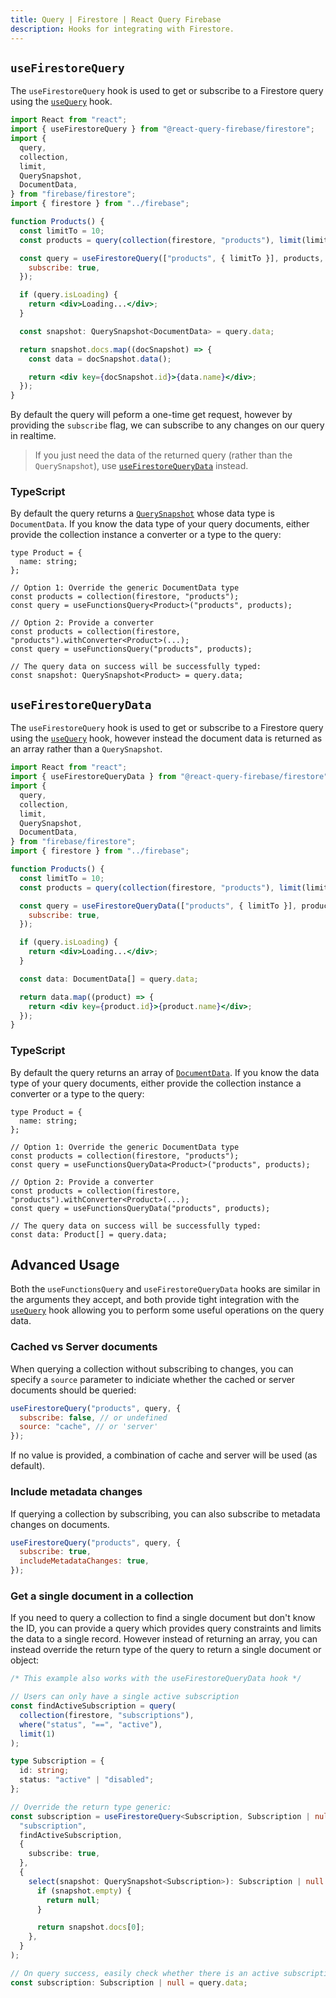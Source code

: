```yaml
---
title: Query | Firestore | React Query Firebase
description: Hooks for integrating with Firestore.
---
```


## `useFirestoreQuery`

The `useFirestoreQuery` hook is used to get or subscribe to a Firestore query using the [`useQuery`](https://react-query.tanstack.com/reference/useQuery) hook.

```jsx
import React from "react";
import { useFirestoreQuery } from "@react-query-firebase/firestore";
import {
  query,
  collection,
  limit,
  QuerySnapshot,
  DocumentData,
} from "firebase/firestore";
import { firestore } from "../firebase";

function Products() {
  const limitTo = 10;
  const products = query(collection(firestore, "products"), limit(limitTo));

  const query = useFirestoreQuery(["products", { limitTo }], products, {
    subscribe: true,
  });

  if (query.isLoading) {
    return <div>Loading...</div>;
  }

  const snapshot: QuerySnapshot<DocumentData> = query.data;

  return snapshot.docs.map((docSnapshot) => {
    const data = docSnapshot.data();

    return <div key={docSnapshot.id}>{data.name}</div>;
  });
}
```

By default the query will peform a one-time get request, however by providing the `subscribe` flag,
we can subscribe to any changes on our query in realtime.

> If you just need the data of the returned query (rather than the `QuerySnapshot`), use [`useFirestoreQueryData`](#useFirestoreQueryData) instead.

### TypeScript

By default the query returns a [`QuerySnapshot`](https://firebase.google.com/docs/reference/js/firestore_.querysnapshot) whose
data type is `DocumentData`. If you know the data type of your query documents, either provide the collection
instance a converter or a type to the query:

```tsx
type Product = {
  name: string;
};

// Option 1: Override the generic DocumentData type
const products = collection(firestore, "products");
const query = useFunctionsQuery<Product>("products", products);

// Option 2: Provide a converter
const products = collection(firestore, "products").withConverter<Product>(...);
const query = useFunctionsQuery("products", products);

// The query data on success will be successfully typed:
const snapshot: QuerySnapshot<Product> = query.data;
```

## `useFirestoreQueryData`

The `useFirestoreQuery` hook is used to get or subscribe to a Firestore query using the [`useQuery`](https://react-query.tanstack.com/reference/useQuery) hook,
however instead the document data is returned as an array rather than a `QuerySnapshot`.

```jsx
import React from "react";
import { useFirestoreQueryData } from "@react-query-firebase/firestore";
import {
  query,
  collection,
  limit,
  QuerySnapshot,
  DocumentData,
} from "firebase/firestore";
import { firestore } from "../firebase";

function Products() {
  const limitTo = 10;
  const products = query(collection(firestore, "products"), limit(limitTo));

  const query = useFirestoreQueryData(["products", { limitTo }], products, {
    subscribe: true,
  });

  if (query.isLoading) {
    return <div>Loading...</div>;
  }

  const data: DocumentData[] = query.data;

  return data.map((product) => {
    return <div key={product.id}>{product.name}</div>;
  });
}
```

### TypeScript

By default the query returns an array of [`DocumentData`](https://firebase.google.com/docs/reference/js/firestore_.documentdata).
If you know the data type of your query documents, either provide the collection instance a converter or a type to the query:

```tsx
type Product = {
  name: string;
};

// Option 1: Override the generic DocumentData type
const products = collection(firestore, "products");
const query = useFunctionsQueryData<Product>("products", products);

// Option 2: Provide a converter
const products = collection(firestore, "products").withConverter<Product>(...);
const query = useFunctionsQueryData("products", products);

// The query data on success will be successfully typed:
const data: Product[] = query.data;
```

## Advanced Usage

Both the `useFunctionsQuery` and `useFirestoreQueryData` hooks are similar in the arguments they accept,
and both provide tight integration with the [`useQuery`](https://react-query.tanstack.com/reference/useQuery) hook
allowing you to perform some useful operations on the query data.

### Cached vs Server documents

When querying a collection without subscribing to changes, you
can specify a `source` parameter to indiciate whether the
cached or server documents should be queried:

```js
useFirestoreQuery("products", query, {
  subscribe: false, // or undefined
  source: "cache", // or 'server'
});
```

If no value is provided, a combination of cache and server will be used (as default).

### Include metadata changes

If querying a collection by subscribing, you can also subscribe to metadata changes on
documents.

```js
useFirestoreQuery("products", query, {
  subscribe: true,
  includeMetadataChanges: true,
});
```

### Get a single document in a collection

If you need to query a collection to find a single document but don't know the ID, you can provide
a query which provides query constraints and limits the data to a single record. However instead of
returning an array, you can instead override the return type of the query to return a single document or object:

```ts
/* This example also works with the useFirestoreQueryData hook */

// Users can only have a single active subscription
const findActiveSubscription = query(
  collection(firestore, "subscriptions"),
  where("status", "==", "active"),
  limit(1)
);

type Subscription = {
  id: string;
  status: "active" | "disabled";
};

// Override the return type generic:
const subscription = useFirestoreQuery<Subscription, Subscription | null>(
  "subscription",
  findActiveSubscription,
  {
    subscribe: true,
  },
  {
    select(snapshot: QuerySnapshot<Subscription>): Subscription | null {
      if (snapshot.empty) {
        return null;
      }

      return snapshot.docs[0];
    },
  }
);

// On query success, easily check whether there is an active subscription:
const subscription: Subscription | null = query.data;
```
